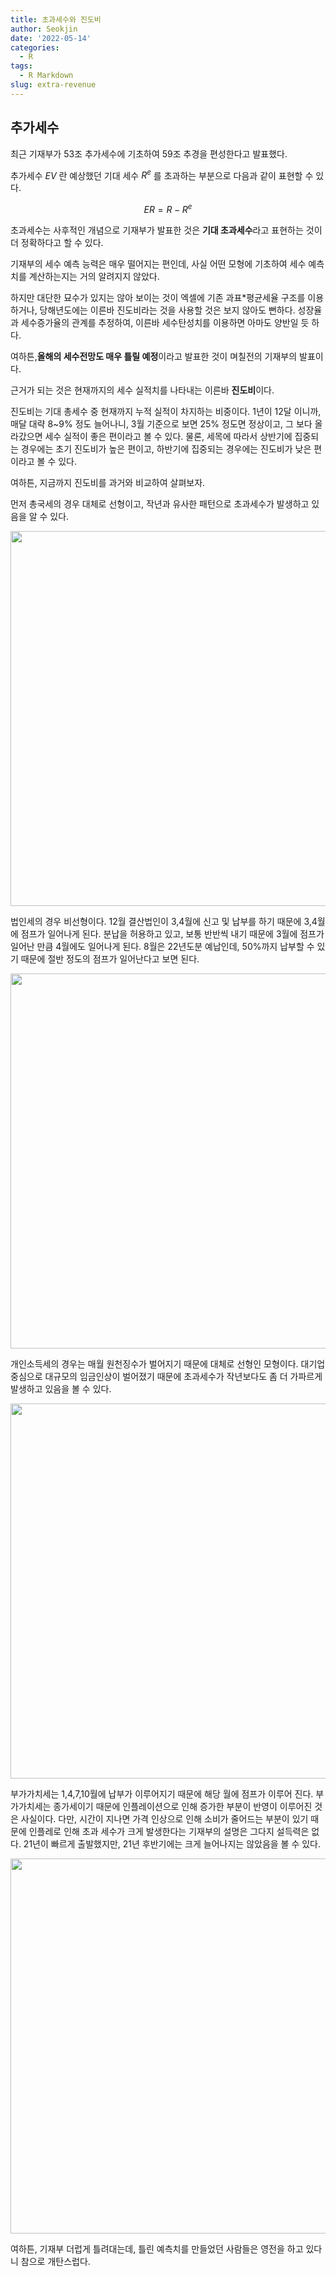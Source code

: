 ```yaml
---
title: 초과세수와 진도비
author: Seokjin
date: '2022-05-14'
categories:
  - R
tags:
  - R Markdown
slug: extra-revenue
---
```


## 추가세수

최근 기재부가 53조 추가세수에 기초하여 59조 추경을 편성한다고 발표했다.

추가세수 $EV$ 란 예상했던 기대 세수 $R^e$ 를 초과하는 부분으로 다음과 같이 표현할 수 있다. 

$$ ER = R-R^e $$

초과세수는 사후적인 개념으로 기재부가 발표한 것은 **기대 초과세수**라고 표현하는 것이 더 정확하다고 할 수 있다. 

기재부의 세수 예측 능력은 매우 떨어지는 편인데, 사실 어떤 모형에 기초하여 세수 예측치를 계산하는지는 거의 알려지지 않았다. 

하지만 대단한 묘수가 있지는 않아 보이는 것이 엑셀에 기존 과표*평균세율 구조를 이용하거나, 당해년도에는 이른바 진도비라는 것을 사용할 것은 보지 않아도 뻔하다. 성장율과 세수증가율의 관계를 추정하여, 이른바 세수탄성치를 이용하면 아마도 양반일 듯 하다. 

여하튼,**올해의 세수전망도 매우 틀릴 예정**이라고 발표한 것이 며칠전의 기재부의 발표이다. 

근거가 되는 것은 현재까지의 세수 실적치를 나타내는 이른바 **진도비**이다.

진도비는 기대 총세수 중 현재까지 누적 실적이 차지하는 비중이다. 1년이 12달 이니까, 매달 대략 8~9% 정도 늘어나니, 3월 기준으로 보면 25% 정도면 정상이고, 그 보다 올라갔으면 세수 실적이 좋은 편이라고 볼 수 있다. 물론, 세목에 따라서 상반기에 집중되는 경우에는 초기 진도비가 높은 편이고, 하반기에 집중되는 경우에는 진도비가 낮은 편이라고 볼 수 있다. 


여하튼, 지금까지 진도비를 과거와 비교하여 살펴보자. 

먼저 총국세의 경우 대체로 선형이고, 작년과 유사한 패턴으로 초과세수가 발생하고 있음을 알 수 있다. 

![](images/total.png){width=600px}

법인세의 경우 비선형이다. 12월 결산법인이 3,4월에 신고 및 납부를 하기 때문에 3,4월에 점프가 일어나게 된다. 분납을 허용하고 있고, 보통 반반씩 내기 때문에 3월에 점프가 일어난 만큼 4월에도 일어나게 된다. 8월은 22년도분 예납인데, 50%까지 납부할 수 있기 때문에 절반 정도의 점프가 일어난다고 보면 된다. 

![](images/corporate.png){width=600px}

개인소득세의 경우는 매월 원천징수가 벌어지기 때문에 대체로 선형인 모형이다. 대기업 중심으로 대규모의 임금인상이 벌어졌기 때문에 초과세수가 작년보다도 좀 더 가파르게 발생하고 있음을 볼 수 있다. 

![](images/incometax.png){width=600px}

부가가치세는 1,4,7,10월에 납부가 이루어지기 때문에 해당 월에 점프가 이루어 진다. 부가가치세는 종가세이기 때문에 인플레이션으로 인해 증가한 부분이 반영이 이루어진 것은 사실이다. 다만, 시간이 지나면 가격 인상으로 인해 소비가 줄어드는 부분이 있기 때문에 인플레로 인해 초과 세수가 크게 발생한다는 기재부의 설명은 그다지 설득력은 없다. 21년이 빠르게 출발했지만, 21년 후반기에는 크게 늘어나지는 않았음을 볼 수 있다. 

![](images/vat.png){width=600px}


여하튼, 기재부 더럽게 틀려대는데, 틀린 예측치를 만들었던 사람들은 영전을 하고 있다니 참으로 개탄스럽다. 





